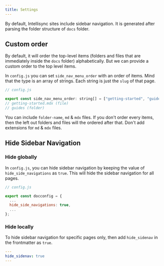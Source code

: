 ```yaml
---
title: Settings
---
```

By default, Intellisync sites include sidebar navigation. It is generated after parsing the folder structure of `docs` folder.

## Custom order

By default, it will order the top-level items (folders and files that are immediately inside the `docs` folder) alphabetically. But we can provide a custom order to the top level items. 

In `config.js` you can set `side_nav_menu_order` with an order of items. Mind that the type is an array of strings. Each string is just the `slug` of that page.

```js
// config.js

export const side_nav_menu_order: string[] = ["getting-started", "guides"];
// getting-started.mdx (file)
// guides (folder)
```

You can include `folder-name`, `md` & `mdx` files. If you don't order every items, then the left out folders and files will the ordered after that. Don't add extensions for `md` & `mdx` files.

## Hide Sidebar Navigation

### Hide globally

In `config.js`, you can hide sidebar navigation by keeping the value of `hide_side_navigations` as `true`. This will hide the sidebar navigation for all pages. 

```js
// config.js

export const docconfig = {
  ...
  hide_side_navigations: true,
  ...
};
```

### Hide locally

To hide sidebar navigation for specific pages only, then add `hide_sidenav` in the frontmatter as `true`.

```yaml
---
hide_sidenav: true
---
```